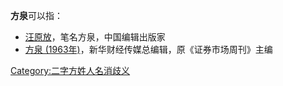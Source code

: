 '''方泉'''可以指：
* [[汪原放|汪原放]]，笔名方泉，中国编辑出版家
* [[方泉_(1963年)|方泉 (1963年)]]，新华财经传媒总编辑，原《证券市场周刊》主编
{{disambig}}

[[Category:二字方姓人名消歧义|Category:二字方姓人名消歧义]]